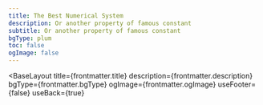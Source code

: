 ```yaml
---
title: The Best Numerical System
description: Or another property of famous constant
subtitle: Or another property of famous constant
bgType: plum
toc: false
ogImage: false
---
```



<BaseLayout
  title={frontmatter.title}
  description={frontmatter.description}
  bgType={frontmatter.bgType}
  ogImage={frontmatter.ogImage}
  useFooter={false}
  useBack={true}
>
  <StandardLayout title={frontmatter.title} subtitle={frontmatter.subtitle}>
    <ListView pageToc={frontmatter.toc} collectionType="numeric_systems" />
  </StandardLayout>
</BaseLayout>
